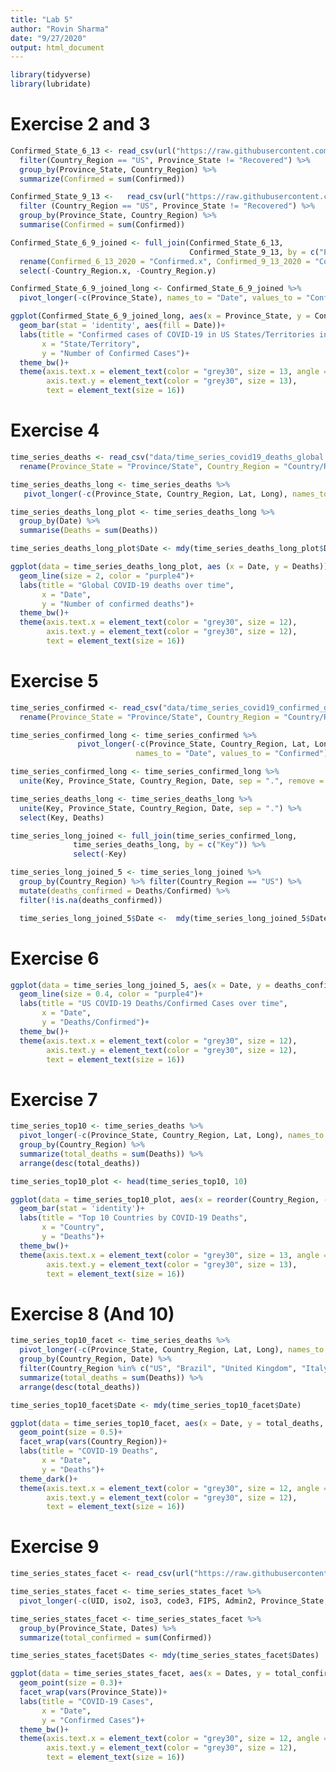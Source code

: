 ```yaml
---
title: "Lab 5"
author: "Rovin Sharma"
date: "9/27/2020"
output: html_document
---
```


```r
library(tidyverse)
library(lubridate)
```

# Exercise 2 and 3

```r
Confirmed_State_6_13 <- read_csv(url("https://raw.githubusercontent.com/CSSEGISandData/COVID-19/master/csse_covid_19_data/csse_covid_19_daily_reports/06-13-2020.csv")) %>% 
  filter(Country_Region == "US", Province_State != "Recovered") %>% 
  group_by(Province_State, Country_Region) %>% 
  summarize(Confirmed = sum(Confirmed))

Confirmed_State_9_13 <-   read_csv(url("https://raw.githubusercontent.com/CSSEGISandData/COVID-19/master/csse_covid_19_data/csse_covid_19_daily_reports/09-13-2020.csv")) %>% 
  filter (Country_Region == "US", Province_State != "Recovered") %>% 
  group_by(Province_State, Country_Region) %>% 
  summarise(Confirmed = sum(Confirmed)) 
```

```r
Confirmed_State_6_9_joined <- full_join(Confirmed_State_6_13, 
                                        Confirmed_State_9_13, by = c("Province_State")) %>% 
  rename(Confirmed_6_13_2020 = "Confirmed.x", Confirmed_9_13_2020 = "Confirmed.y") %>% 
  select(-Country_Region.x, -Country_Region.y)
```

```r
Confirmed_State_6_9_joined_long <- Confirmed_State_6_9_joined %>% 
  pivot_longer(-c(Province_State), names_to = "Date", values_to = "Confirmed")
```

```r
ggplot(Confirmed_State_6_9_joined_long, aes(x = Province_State, y = Confirmed))+
  geom_bar(stat = 'identity', aes(fill = Date))+
  labs(title = "Confirmed cases of COVID-19 in US States/Territories in June and September",
       x = "State/Territory",
       y = "Number of Confirmed Cases")+
  theme_bw()+
  theme(axis.text.x = element_text(color = "grey30", size = 13, angle = 90, vjust = 0.3, hjust = 1),
        axis.text.y = element_text(color = "grey30", size = 13),
        text = element_text(size = 16))
```

# Exercise 4

```r
time_series_deaths <- read_csv("data/time_series_covid19_deaths_global.csv") %>% 
  rename(Province_State = "Province/State", Country_Region = "Country/Region")

time_series_deaths_long <- time_series_deaths %>% 
   pivot_longer(-c(Province_State, Country_Region, Lat, Long), names_to = "Date", values_to = "Deaths")
```

```r
time_series_deaths_long_plot <- time_series_deaths_long %>% 
  group_by(Date) %>% 
  summarise(Deaths = sum(Deaths))

time_series_deaths_long_plot$Date <- mdy(time_series_deaths_long_plot$Date)
```

```r
ggplot(data = time_series_deaths_long_plot, aes (x = Date, y = Deaths))+
  geom_line(size = 2, color = "purple4")+
  labs(title = "Global COVID-19 deaths over time",
       x = "Date",
       y = "Number of confirmed deaths")+
  theme_bw()+
  theme(axis.text.x = element_text(color = "grey30", size = 12),
        axis.text.y = element_text(color = "grey30", size = 12),
        text = element_text(size = 16))
```

# Exercise 5

```r
time_series_confirmed <- read_csv("data/time_series_covid19_confirmed_global.csv")%>%
  rename(Province_State = "Province/State", Country_Region = "Country/Region")

time_series_confirmed_long <- time_series_confirmed %>% 
               pivot_longer(-c(Province_State, Country_Region, Lat, Long),
                            names_to = "Date", values_to = "Confirmed") 
```
```r
time_series_confirmed_long <- time_series_confirmed_long %>% 
  unite(Key, Province_State, Country_Region, Date, sep = ".", remove = FALSE)

time_series_deaths_long <- time_series_deaths_long %>% 
  unite(Key, Province_State, Country_Region, Date, sep = ".") %>% 
  select(Key, Deaths)

time_series_long_joined <- full_join(time_series_confirmed_long,
              time_series_deaths_long, by = c("Key")) %>% 
              select(-Key)
```

```r
time_series_long_joined_5 <- time_series_long_joined %>% 
  group_by(Country_Region) %>% filter(Country_Region == "US") %>% 
  mutate(deaths_confirmed = Deaths/Confirmed) %>% 
  filter(!is.na(deaths_confirmed))

  time_series_long_joined_5$Date <-  mdy(time_series_long_joined_5$Date)
```

# Exercise 6

```r
ggplot(data = time_series_long_joined_5, aes(x = Date, y = deaths_confirmed))+
  geom_line(size = 0.4, color = "purple4")+
  labs(title = "US COVID-19 Deaths/Confirmed Cases over time",
       x = "Date",
       y = "Deaths/Confirmed")+
  theme_bw()+
  theme(axis.text.x = element_text(color = "grey30", size = 12),
        axis.text.y = element_text(color = "grey30", size = 12),
        text = element_text(size = 16))
```

# Exercise 7

```r
time_series_top10 <- time_series_deaths %>% 
  pivot_longer(-c(Province_State, Country_Region, Lat, Long), names_to = "Date", values_to = "Deaths") %>% 
  group_by(Country_Region) %>% 
  summarize(total_deaths = sum(Deaths)) %>% 
  arrange(desc(total_deaths))

time_series_top10_plot <- head(time_series_top10, 10)
```
```r
ggplot(data = time_series_top10_plot, aes(x = reorder(Country_Region, -total_deaths), y = total_deaths))+
  geom_bar(stat = 'identity')+
  labs(title = "Top 10 Countries by COVID-19 Deaths",
       x = "Country",
       y = "Deaths")+
  theme_bw()+
  theme(axis.text.x = element_text(color = "grey30", size = 13, angle = 90, vjust = 0.3,  hjust = 1),
        axis.text.y = element_text(color = "grey30", size = 13),
        text = element_text(size = 16))
```

# Exercise 8 (And 10)
```r
time_series_top10_facet <- time_series_deaths %>% 
  pivot_longer(-c(Province_State, Country_Region, Lat, Long), names_to = "Date", values_to = "Deaths") %>% 
  group_by(Country_Region, Date) %>%
  filter(Country_Region %in% c("US", "Brazil", "United Kingdom", "Italy", "Mexico", "France", "Spain", "India", "Iran", "Peru")) %>%
  summarize(total_deaths = sum(Deaths)) %>% 
  arrange(desc(total_deaths))

time_series_top10_facet$Date <- mdy(time_series_top10_facet$Date)

```  
```r
ggplot(data = time_series_top10_facet, aes(x = Date, y = total_deaths, color = Country_Region))+
  geom_point(size = 0.5)+
  facet_wrap(vars(Country_Region))+
  labs(title = "COVID-19 Deaths",
       x = "Date",
       y = "Deaths")+
  theme_dark()+
  theme(axis.text.x = element_text(color = "grey30", size = 12, angle = 90, hjust = 1, vjust = 0.5),
        axis.text.y = element_text(color = "grey30", size = 12),
        text = element_text(size = 16))
```

# Exercise 9

```r
time_series_states_facet <- read_csv(url("https://raw.githubusercontent.com/CSSEGISandData/COVID-19/master/csse_covid_19_data/csse_covid_19_time_series/time_series_covid19_confirmed_US.csv"))
```
```r
time_series_states_facet <- time_series_states_facet %>% 
  pivot_longer(-c(UID, iso2, iso3, code3, FIPS, Admin2, Province_State, Country_Region, Lat, Long_, Combined_Key), names_to = "Dates", values_to = "Confirmed")
```
```r
time_series_states_facet <- time_series_states_facet %>% 
  group_by(Province_State, Dates) %>% 
  summarize(total_confirmed = sum(Confirmed))

time_series_states_facet$Dates <- mdy(time_series_states_facet$Dates)

```
```r
ggplot(data = time_series_states_facet, aes(x = Dates, y = total_confirmed))+
  geom_point(size = 0.3)+
  facet_wrap(vars(Province_State))+
  labs(title = "COVID-19 Cases",
       x = "Date",
       y = "Confirmed Cases")+
  theme_bw()+
  theme(axis.text.x = element_text(color = "grey30", size = 12, angle = 90, hjust = 1, vjust = 0.5),
        axis.text.y = element_text(color = "grey30", size = 12),
        text = element_text(size = 16))
```







